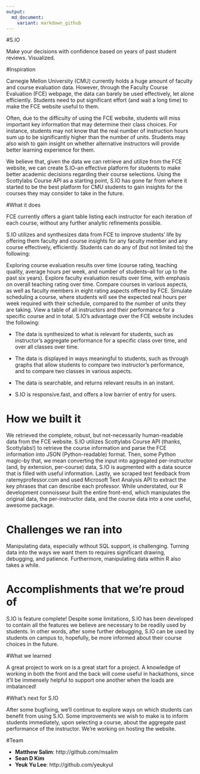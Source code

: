 ```yaml
---
output:
  md_document:
    variant: markdown_github
---
```


#S.IO

Make your decisions with confidence based on years of past student reviews. Visualized.

#Inspiration

Carnegie Mellon University (CMU) currently holds a huge amount of faculty and course evaluation data. However, through the Faculty Course Evaluation (FCE) webpage, the data can barely be used effectively, let alone efficiently. Students need to put significant effort (and wait a long time) to make the FCE website useful to them.

Often, due to the difficulty of using the FCE website, students will miss important key information that may determine their class choices. For instance, students may not know that the real number of instruction hours sum up to be significantly higher than the number of units. Students may also wish to gain insight on whether alternative instructors will provide better learning experience for them.

We believe that, given the data we can retrieve and utilize from the FCE website, we can create S.IO--an effective platform for students to make better academic decisions regarding their course selections. Using the Scottylabs Course API as a starting point, S.IO has gone far from where it started to be the best platform for CMU students to gain insights for the courses they may consider to take in the future.

#What it does


FCE currently offers a giant table listing each instructor for each iteration of each course, without any further analytic refinements possible.

S.IO utilizes and synthesizes data from FCE to improve students' life by offering them faculty and course insights for any faculty member and any course effectively, efficiently. Students can do any of (but not limited to) the following:

Exploring course evaluation results over time (course rating, teaching quality, average hours per week, and number of students--all for up to the past six years).
Explore faculty evaluation results over time, with emphasis on overall teaching rating over time.
Compare courses in various aspects, as well as faculty members in eight rating aspects offered by FCE.
Simulate scheduling a course, where students will see the expected real hours per week required with their schedule, compared to the number of units they are taking.
View a table of all instructors and their performance for a specific course and in total.
S.IO's advantage over the FCE website includes the following:

+ The data is synthesized to what is relevant for students, such as instructor's aggregate performance for a specific class over time, and over all classes over time.

+ The data is displayed in ways meaningful to students, such as through graphs that allow students to compare two instructor's performance, and to compare two classes in various aspects.

+ The data is searchable, and returns relevant results in an instant.

+ S.IO is responsive.fast, and offers a low barrier of entry for users.


# How we built it

We retrieved the complete, robust, but not-necessarily human-readable data from the FCE website. S.IO utilizes Scottylabs Course API (thanks, Scottylabs!) to retrieve the course information and parse the FCE information into JSON (Python-readable) format. Then, some Python magic--by that, we mean converting the input into aggregated per-instructor (and, by extension, per-course) data, S.IO is augmented with a data source that is filled with useful information. Lastly, we scraped text feedback from ratemyprofessor.com and used Microsoft Text Analysis API to extract the key phrases that can describe each professor. While understated, our R development connoisseur built the entire front-end, which manipulates the original data, the per-instructor data, and the course data into a one useful, awesome package.


# Challenges we ran into

Manipulating data, especially without SQL support, is challenging. Turning data into the ways we want them to requires significant drawing, debugging, and patience. Furthermore, manipulating data within R also takes a while.

# Accomplishments that we're proud of

S.IO is feature complete! Despite some limitations, S.IO has been developed to contain all the features we believe are necessary to be readily used by students. In other words, after some further debugging, S.IO can be used by students on campus to, hopefully, be more informed about their course choices in the future.

#What we learned

A great project to work on is a great start for a project. A knowledge of working in both the front and the back will come useful in hackathons, since it'll be immensely helpful to support one another when the loads are imbalanced!

#What's next for S.IO

After some bugfixing, we'll continue to explore ways on which students can benefit from using S.IO. Some improvements we wish to make is to inform students immediately, upon selecting a course, about the aggregate past performance of the instructor. We're working on hosting the website.

#Team

+ **Matthew Salim**: http://github.com/msalim
+ **Sean D Kim**
+ **Yeuk Yu Lee**: http://github.com/yeukyul
